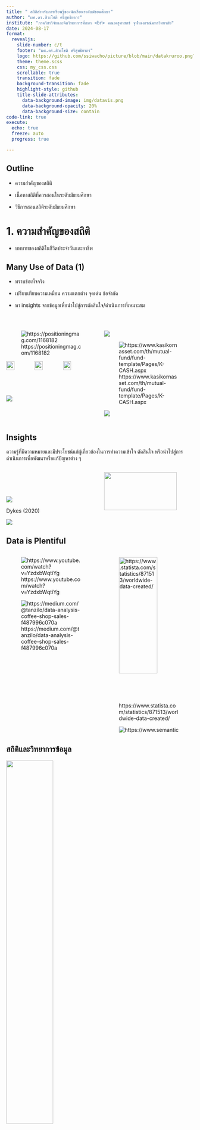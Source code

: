 ```yaml
---
title: " สถิติสำหรับการเรียนรู้ของนักเรียนระดับมัธยมศึกษา"
author: "ผศ.ดร.สิวะโชติ ศรีสุทธิยากร"
institute: "ภาควิชาวิจัยและจิตวิทยาการศึกษา <br> คณะครุศาสตร์ จุฬาลงกรณ์มหาวิทยาลัย"
date: 2024-08-17
format:
  revealjs:
    slide-number: c/t
    footer: "ผศ.ดร.สิวะโชติ ศรีสุทธิยากร"
    logo: https://github.com/ssiwacho/picture/blob/main/datakruroo.png?raw=true
    theme: theme.scss
    css: my_css.css
    scrollable: true
    transition: fade
    background-transition: fade
    highlight-style: github
    title-slide-attributes:
      data-background-image: img/datavis.png
      data-background-opacity: 20%
      data-background-size: contain
code-link: true
execute:
  echo: true
  freeze: auto
  progress: true

---
```


## Outline {.smaller}

- ความสำคัญของสถิติ


- เนื้อหาสถิติที่ควรสอนในระดับมัธยมศึกษา


- วิธีการสอนสถิติระดับมัธยมศึกษา


# 1. ความสำคัญของสถิติ

- บทบาทของสถิติในชีวิตประจำวันและอาชีพ


## Many Use of Data (1) {.smaller}

- ทราบข้อเท็จจริง

- เปรียบเทียบความเหมือน ความแตกต่าง จุดเด่น ข้อจำกัด

- หา insights จากข้อมูลเพื่อนำไปสู่การตัดสินใจ/ดำเนินการที่เหมาะสม

<br>

:::: {.columns}

::: {.column width="50%"}

![https://positioningmag.com/1168182](img/1_%E0%B8%99%E0%B9%89%E0%B8%B3%E0%B8%9B%E0%B8%A5%E0%B8%B2.png)


![](img/pm25.jpg){width="30%"}
![](img/pm25_2.jpg){width="30%"}
![](img/apple_watch.jpg){width="30%"}

![](img/weather.png)


:::

::: {.column width="50%"}

[![](img/blood.png)](https://medium.com/neodocs/how-to-understand-my-blood-report-when-values-are-abnormal-and-bold-56d09af5f076)

![https://www.kasikornasset.com/th/mutual-fund/fund-template/Pages/K-CASH.aspx](img/fund.png)

![](img/macbook.gif)

:::

::::


## Insights {.smaller}

ความรู้ที่มีความหมายและมีประโยชน์แก่ผู้เกี่ยวข้องในการทำความเข้าใจ ตัดสินใจ หรือนำไปสู่การดำเนินการเพื่อพัฒนาหรือแก้ปัญหาต่าง ๆ 

:::: {.columns}

::: {.column width="50%"}

<br>
<br>
<br>

![](img/decision.png)

<div class="caption">Dykes (2020)</div>



:::

::: {.column width="50%"}

![](img/insights.png){width="90%"}

<div class="caption3">[Insight Literacy: Why We Need To Clarify What Insights Really Are](https://www.forbes.com/sites/brentdykes/2022/03/08/insight-literacy-why-we-need-to-clarify-what-insights-really-are/?sh=1fe3bfc83fc3)</div>
:::

::::

![](img/education.png)




## Data is Plentiful {.smaller}


:::: {.columns}

::: {.column width="50%"}

![https://www.youtube.com/watch?v=YzdxbWqtiYg](img/many_data.png)


![https://medium.com/@tanzilo/data-analysis-coffee-shop-sales-f487996c070a](img/cafe_data.png)
:::

::: {.column width="50%"}

![https://www.statista.com/statistics/871513/worldwide-data-created/](img/growth_of_data.png){width="80%"}

![https://www.semanticscholar.org/paper/Teachers-using-classroom-data-well%3A-Identifying-key-Renshaw-Baroutsis/c0e0dfa27600938517a5466196c426c03887c7b2](img/classroom_data.png)

:::

::::

## สถิติและวิทยาการข้อมูล {.smaller}

::: {.r-stack}


![](img/datascience.png){width="50%" fig-align="center"}



![](img/typeofanalytic.png){.fragment}

:::

<br>

<div class="caption">[https://clevertap.com/blog/data-science/](https://clevertap.com/blog/data-science/)  </div>




## Use Cases: Business {.smaller}

::: {.r-stack}

:::: {.columns}


::: {.column width="50%"}

![](https://assets.grab.com/wp-content/uploads/sites/8/2021/12/02175715/MY21GTPDT2GTPASS2021_How-To_GIF_800x800.gif){width=50%} ![https://www.iplandigital.co.th/ecommerce/temu-ecommerce-success-secrets/](img/temu.png){width="30%"}

<div class="caption3">https://www.iplandigital.co.th/ecommerce/temu-ecommerce-success-secrets/</div>

[![](img/เต่าบิน-2.jpg){width=80%}](https://thestandard.co/tao-bin-a-robotic-barista-suscess/)

:::

::: {.column width="50%"}


[![](https://miro.medium.com/v2/resize:fit:1400/format:webp/1*QKQA8ylu1lCtOkJaa_gGaw.png){width=100%}](https://medium.com/swlh/netflix-and-the-recommendation-system-e806f062ba74)

::: {style="font-size: 65%;"}


- Marketing Analysis

- Pricing

- Demand/Supply Analysis and Sales Forecasting

- Churn Prediction

- Loyalty Analysis

- Social Listening

- HR Analytics

- Process Optimization

- Recommendation System


:::


:::

<div class="caption4">https://www.rib-software.com/en/blogs/data-driven-decision-making-in-businesses</div>
::::

![](img/data-driven-decision-making-importance.webp){.fragment}


:::

## Use Cases: Finance {.smaller}

:::: {.columns}


::: {.column width="50%"}

- Risk management

- Fraud detection

- Customer segmentation

- Personalize finance

- Credit scoreing

- Loan underwriting


:::


::: {.column width="50%"}

![https://www.spiceworks.com/it-security/vulnerability-management/articles/what-is-fraud-detection/](img/Fraud-Detection-Techniques.png)


:::


::::




## Use Cases: Medical {.smaller}


:::: {.columns}


::: {.column width="60%"}

::: {style="font-size: 75%;"}

- Reduce failures in treatments

- Drug/Vaccine development

- Predictive Medical

- Disease tracking and prevention

- Patient health monitoring and maintenance

- Virtual assistance for patients and customer support

- Medical image analysis

- Predictive medicine: prognosis and diagnostic accuracy

:::

[![](img/Apple_WatchSeries6-ECG-alerts-heartrate-atrialfibrillation-longlook_050121_inline.jpg.large.jpg){width=35%}](https://www.youtube.com/watch?v=LAO43KDClDM&t=23s)[![](https://cdsassets.apple.com/live/7WUAS350/images/health/watchos-10-series-8-fall-detection-notification.png){width=30%}](https://support.apple.com/th-th/108896)


:::

::: {.column width="40%"}

![https://www.youper.ai/how-it-works](img/vitual_healthcare.png)


[![](https://activewizards.com/content/blog/Top%207%20Data%20Science%20Use%20Cases%20in%20Healthcare/ai-brain-cancer-neurosciencenews.jpg){width=70% fig-align="left"}](https://activewizards.com/blog/top-7-data-science-use-cases-in-healthcare/)

<div class="caption2">https://activewizards.com/blog/top-7-data-science-use-cases-in-healthcare</div>




:::
::::

<br>

:::: {.columns}


::: {.column width="50%"}



![https://www.ncbi.nlm.nih.gov/pmc/articles/PMC9279074/](img/ai_drug_development.png)

:::

::: {.column width="50%"}
![https://www.sciencedirect.com/science/article/pii/S2666990024000156](img/ai_diagnostic_disease.png)

:::

::::


## Use Cases: Education (1) {.smaller}

> Data will help solve 
the big problems of tomorrow.
Prepare your students today. <br> - DataClassroom Inc. (2022)


:::: {.columns}
::: {.column width="55%"}
::: {style="font-size: 70%;"}

เก็บรวบรวมและวิเคราะห์ข้อมูลเกี่ยวกับผลการเรียนและพฤติกรรมการเรียนรู้ของนักเรียน เช่น การเข้าเรียน การทำการบ้าน การทบทวนบทเรียน และผลการทดสอบ ช่วยให้ครู (รวมทั้งนักเรียนและผู้เกี่ยวข้อง) ...

- ทราบจุดเด่น ความต้องการในการพัฒนาหรือปัญหาในการเรียนรู้ของนักเรียน 

- วิเคราะห์ปัจจัยที่มีความสัมพันธ์หรือมีผลต่อการเรียนรู้ของนักเรียน

- ออกแบบการจัดประสบการณ์เรียนรู้เฉพาะบุคคล (personalized learning)

- ทำนายแนวโน้มความสำเร็จในการเรียนของผู้เรียน หรือแนวโน้มความเสี่ยงของผู้เรียนแต่ละบุคคล 

- ปรับเปลี่ยน/ออกแบบการจัดการเรียนรู้ของรายวิชา

- ปรับปรุง/พัฒนาหลักสูตร

- Automation

:::
:::

::: {.column width="45%"}
![](img/datadriven.png)

<div class="caption">Bolz & Madhavan (2023)</div>

:::
::::


## Use Cases: Education (2) {.smaller}


:::: {.columns}
::: {.column width="35%"}
<br>
![](img/ach.png){width="80%"}
![](img/effect_ach.png){width="100%"}

:::
::: {.column width="65%"}
<br>
![](img/predict.png)

:::
::::

:::: {.columns}

::: {.column width="40%"}

![](img/speech.png){width="100%"}

:::

::: {.column width="60%"}

![](img/clustering.png)

<div class="caption">สิวะโชติ ศรีสุทธิยากร (2567)</div>

:::

::::

![](img/AES.png){width="90%"}


:::: {.columns}
::: {.column width="50%"}
![](img/itemanalysis.png)
:::
::: {.column width="50%"}
![](img/itemanalysis2.png)
:::
::::

<div class="caption">สิวะโชติ ศรีสุทธิยากร และคณะ (2567)</div>


## Use Cases: Education (3) {.smaller}



![](img/education2.png)

<left>
<div class="caption3">วรรณี แกมเกตุ และคณะ (2566)</div>
</left>

<left>
<div class="caption5">ธวัชชัย ขวัญเมือง และสิวะโชติ ศรีสุทธิยากร (2567)</div>
</left>

- กำกับติดตาม/ประเมินผลการดำเนินงานทางการศึกษา

- สนับสนุนการตัดสินใจเชิงนโยบาย/สร้างข้อเสนอแนะสำหรับการดำเนินงานทางการศึกษา

- บริหารจัดการ/จัดสรรทรัพยากรทางการศึกษา


## Use Cases: Sport

:::: {.columns}

::: {.column width="40%"}

![](img/sportanalytic.png){width="80%"}

![](img/football.png){width="40%"} ![](img/NFL_book.png){width="39%"}

![](img/NFL.png){width="80%"}
:::

::: {.column width="60%"}

![](img/football2.png)

![](img/football_heatmap.png)

![](img/manutd.png)


:::
::::

<div class="caption3">https://github.com/harshkrishna17/Football-Data-Visualizations</div>


<div class="caption3">
https://www.linkedin.com/pulse/choosing-right-data-analytics-tools-football-success-qp93e/</div>


# 2. เนื้อหาสถิติที่ควรสอนในระดับมัธยมศึกษา

- ความสำคัญของการจัดการเรียนรู้สถิติในระดับมัธยมศึกษา

- Learning Outcomes ที่คาดหวัง/เนื้อหา

- การจัดการเรียนรู้ระหว่างนักเรียนแผนวิทย์กับศิลป์


## Do we need to teach Statistics/Data Science in K-12? {.smaller}

:::: {.columns}

::: {.column width="50%"}

::: {style="font-size: 70%;"}


> "ในโลกปัจจุบันที่ขับเคลื่อนด้วยข้อมูลมากขึ้น การเข้าใจบทบาทของข้อมูลและเทคโนโลยีและอัลกอริทึมที่สร้างขึ้นรอบๆ ข้อมูลกำลังกลายเป็นการรู้เท่าทันที่สำคัญ" (Bargagliotti et al., 2020)


> “Data literacy has become important, for almost everyone. Companies need more people with the ability to interpret data, to draw insights, and to ask the right questions in the first place. These are skills that anyone can develop, and there are now many ways for individuals to upskill themselves and for companies to support them, lift capabilities, and drive change. Indeed, the data itself is clear on this: Data-driven decision-making markedly improves business performance.” Josh Bersin and Marc Zao-Sanders in [Harvard Business Review](https://hbr.org/2020/02/boost-your-teams-data-literacy)

:::

:::

::: {.column width="50%"}



::: {style="font-size: 70%;"}


> "สาขาวิชาต่าง ๆ อาจมีแนวคิดเกี่ยวกับข้อมูลที่แตกต่างกัน (มีบริบทที่แตกต่างกัน)และมีเทคนิคการวิเคราะห์ที่พัฒนาขึ้นเพื่อตอบสนองความต้องการเฉพาะของแต่ละสาขาวิชา อย่างไรก็ตาม วิธีการในการแก้ไขปัญหาและตอบคำถามด้วยข้อมูลใช้ logic เดียวกันมีความสอดคล้องกันในแนวปฏิบัติที่ใช้ในทุกสาขาวิชา" (Reynante et al., 2020; National Academies of Sciences, Engineering, and Medicine, 2023)

- มีความรู้และทักษะพื้นฐานที่จำเป็นสำหรับโลกปัจจุบันที่ขับเคลื่อนด้วยข้อมูล

- พัฒนาทักษะการคิดเชิงวิเคราะห์ของผู้เรียน

- พัฒนาทักษะในการตัดสินใจโดยใช้ข้อมูลเป็นฐาน

- เตรียมความพร้อมสำหรับการศึกษาต่อและการทำงาน

- ทักษะการแสวงหาความรู้ด้วยตนเอง

- สนับสนุนการเรียนรู้และการบูรณากากรความรู้ข้ามสาขาวิชา


:::

:::

::::




## Do we need to teach Statistics/Data Science in K-12? {.smaller}


::: panel-tabset

### Statistics/Data Science in K-12?

::: {.r-stack}

![](img/need_DS.png){width="60%" .absolute top=200 left=0}

![](img/teach_Stat.png){.fragment width="60%" .absolute bottom=0 right=50}

![](img/teach_ds3.png){.fragment width="50%" .absolute bottom=0 right=400}

![](img/teach_ds.png){.fragment width="40%" .absolute bottom=0 right=200}


![](img/teach_ds6.png){.fragment width="50%" .absolute bottom=20 right=30}


![](img/teach_ds5.png){.fragment width="50%" .absolute bottom=20 right=400}

![](img/teach_ds4.png){.fragment width="50%" .absolute bottom=30 left=300}

:::

### Reference


- [We Need to Teach Data Science in Grades K-12](https://csteachers.org/we-need-to-teach-data-science-in-grades-k-12/)

- [Pre-K–12 Guidelines for Assessment and Instruction
in <br>Statistics Education II (GAISE II)](https://www.amstat.org/asa/files/pdfs/GAISE/GAISEIIPreK-12_Full.pdf)

- [Statistics or Data Science for K-12 Education?](https://www.niss.org/news/statistics-or-data-science-k-12-education)

- [Statistics education at a time of global disruption and crises: <br>
a growing challenge for the curriculum, classroom and beyond](papers/41297_2022_Article_167.pdf)


- [Opinion: Modern high school math should be about data science — not Algebra 2](https://www.latimes.com/opinion/story/2019-10-23/math-high-school-algebra-data-statistics)

- [Should High Schools Teach Data Science? If So, Alum Says ‘Why Not Me?’](https://news.virginia.edu/content/should-high-schools-teach-data-science-if-so-alum-says-why-not-me)


- [MOBILIZE: A DATA SCIENCE CURRICULUM FOR 16-YEAR-OLD STUDENTS](papers/Gould-ICOTS-2018_07.03.18.pdf)




:::




## Framework {.smaller}

- ข้อมูลถูกสร้าง เก็บรวบรวม และใช้ประโยชน์อย่างไร 

- ผลกระทบและผลลัพธ์ของการใช้ข้อมูลต่อบุคคล กลุ่มคน และสังคม 


:::: {.columns}

::: {.column width="35%"}

![](img/What-is-data-literacy.png){width="80%" fig-align="center"}

![](img/data_ethic.png){width="80%" fig-align="center"}

:::



::: {.column width="65%"}


![](img/datascience_process.png)

<div class ="caption">[Goldstein (2017)](https://medium.com/the-mission/deconstructing-data-science-breaking-the-complex-craft-into-its-simplest-parts-15b15420df21)</div>


:::

::::

<div class="caption2">https://digicromeacademy.medium.com/ethics-of-data-science-c1f567fb34d1</div>


<div class="caption2">https://www.datacamp.com/blog/introduction-to-data-ethics</div>


## ASA Framework 

![](img/ASA_framwork1.png)


<div class="caption4">[https://www.amstat.org/asa/files/pdfs/GAISE/GAISEIIPreK-12_Full.pdf](https://www.amstat.org/asa/files/pdfs/GAISE/GAISEIIPreK-12_Full.pdf)</div>


## ASA Framework {.smaller}


:::: {.columns}

::: {.column width="50%"}

![](img/formulate.png)

![](img/analysis.png)

:::

::: {.column width="50%"}

![](img/collect_data.png)

![](img/interpret.png)

:::

::::

<div class="caption4">[https://www.amstat.org/asa/files/pdfs/GAISE/GAISEIIPreK-12_Full.pdf](https://www.amstat.org/asa/files/pdfs/GAISE/GAISEIIPreK-12_Full.pdf)</div>



## ASA Framework {.smaller}




##

```r
#install.packages("networkD3")
# Load package
library(networkD3)
 
# Load energy projection data
URL <- paste0(
        "https://cdn.rawgit.com/christophergandrud/networkD3/",
        "master/JSONdata/energy.json")
Energy <- jsonlite::fromJSON(URL)

sankeyNetwork(Links = Energy$links, Nodes = Energy$nodes, Source = "source",
             Target = "target", Value = "value", NodeID = "name",
             units = "TWh", fontSize = 12, nodeWidth = 30)
```




##

![https://dl.acm.org/doi/10.1145/3478431.3499311](img/HS_DS.png)



##


